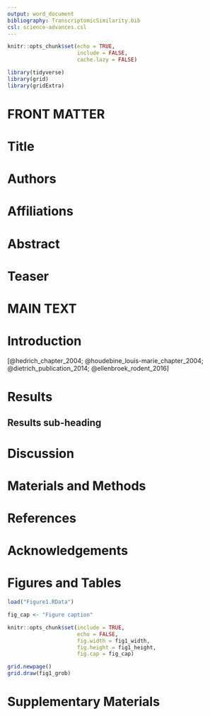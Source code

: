 ```yaml
---
output: word_document
bibliography: TranscriptomicSimilarity.bib
csl: science-advances.csl
---
```


```r
knitr::opts_chunk$set(echo = TRUE,
                      include = FALSE,
                      cache.lazy = FALSE)
```

```r
library(tidyverse)
library(grid)
library(gridExtra)
```

# FRONT MATTER

# Title

# Authors

# Affiliations

# Abstract

# Teaser

# MAIN TEXT

# Introduction

[@hedrich_chapter_2004; @houdebine_louis-marie_chapter_2004; @dietrich_publication_2014; @ellenbroek_rodent_2016]

# Results

## Results sub-heading


# Discussion

# Materials and Methods

# References

<div id="refs"></div>

# Acknowledgements

# Figures and Tables

```r
load("Figure1.RData")
```

```r
fig_cap <- "Figure caption"
```

```r
knitr::opts_chunk$set(include = TRUE,
                      echo = FALSE,
                      fig.width = fig1_width,
                      fig.height = fig1_height,
                      fig.cap = fig_cap)
```

```r
grid.newpage()
grid.draw(fig1_grob)
```

# Supplementary Materials
